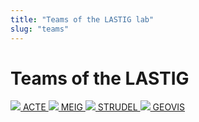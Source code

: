 ```yaml
---
title: "Teams of the LASTIG lab"
slug: "teams"
---
```

# Teams of the LASTIG

<Columns>
    <Column4>
        <a href="https://www.umr-lastig.fr/acte/">
            <img src="https://www.umr-lastig.fr/img/icons/logo_acte_1280.png" />
            ACTE
        </a>
    </Column4>
    <Column4>
        <a href="https://www.umr-lastig.fr/meig/">
            <img src="https://www.umr-lastig.fr/img/icons/logo_meig_1280.png" />
            MEIG
        </a>
    </Column4>
    <Column4>
        <a href="https://www.umr-lastig.fr/strudel/">
            <img src="https://www.umr-lastig.fr/img/icons/logo_strudel_1280.png" />
            STRUDEL
        </a>
    </Column4>
    <Column4>
        <a href="https://www.umr-lastig.fr/geovis/">
            <img src="https://www.umr-lastig.fr/img/icons/logo_geovis_1280.png" />
            GEOVIS
        </a>
    </Column4>
</Columns>